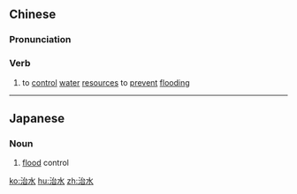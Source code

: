 ==Chinese==
{{zh-forms}}

===Pronunciation===
{{zh-pron
|m=zhìshuǐ
|mn=tī-chúi/tī-súi
|cat=v
}}

===Verb===
{{zh-verb}}

# to [[control]] [[water]] [[resource]]s to [[prevent]] [[flooding]]

----

==Japanese==
{{ja-kanjitab|治|水}}

===Noun===
{{ja-noun|ちすい}}

# [[flood]] control

[[ko:治水]]
[[hu:治水]]
[[zh:治水]]